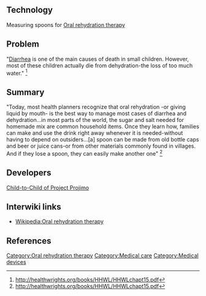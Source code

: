== Technology ==
Measuring spoons for [[Oral rehydration therapy]]

== Problem ==

"[[Diarrhea]] is one of the main causes of death in small children. However, most of these children actually die from dehydration-the loss of too much water." <ref name="ChildToChild"> http://healthwrights.org/books/HHWL/HHWLchapt15.pdf </ref>

== Summary ==

"Today, most health planners recognize that oral rehydration -or giving liquid by mouth- is the best way to manage most cases of diarrhea and dehydration...in most parts of the world, the sugar and salt needed for homemade mix are common household items. Once they learn how, families can make and use the drink right away whenever it is needed-without having to depend on outsiders...[a] spoon can be made from old bottle caps and beer or juice cans-or from other materials commonly found in villages. And if they lose a spoon, they can easily make another one" <ref name="ChildToChild"> http://healthwrights.org/books/HHWL/HHWLchapt15.pdf </ref>

== Developers ==

[http://www.healthwrights.org/projects/childtochild.htm Child-to-Child of Project Projimo]

==Interwiki links==
* [[Wikipedia:Oral rehydration therapy]]

== References ==
<references/>



[[Category:Oral rehydration therapy]]
[[Category:Medical care]]
[[Category:Medical devices]]